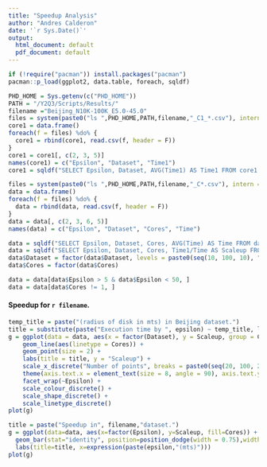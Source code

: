 ```yaml
---
title: "Speedup Analysis"
author: "Andres Calderon"
date: '`r Sys.Date()`'
output:
  html_document: default
  pdf_document: default
---
```


```r
if (!require("pacman")) install.packages("pacman")
pacman::p_load(ggplot2, data.table, foreach, sqldf)

PHD_HOME = Sys.getenv(c("PHD_HOME"))
PATH = "/Y2Q3/Scripts/Results/"
filename ="Beijing_N10K-100K_E5.0-45.0"
files = system(paste0("ls ",PHD_HOME,PATH,filename,"_C1_*.csv"), intern = T)
core1 = data.frame()
foreach(f = files) %do% {
  core1 = rbind(core1, read.csv(f, header = F))
}
core1 = core1[, c(2, 3, 5)]
names(core1) = c("Epsilon", "Dataset", "Time1")
core1 = sqldf("SELECT Epsilon, Dataset, AVG(Time1) AS Time1 FROM core1 GROUP BY 1, 2")

files = system(paste0("ls ",PHD_HOME,PATH,filename,"_C*.csv"), intern = T)
data = data.frame()
foreach(f = files) %do% {
  data = rbind(data, read.csv(f, header = F))
}
data = data[, c(2, 3, 6, 5)]
names(data) = c("Epsilon", "Dataset", "Cores", "Time")

data = sqldf("SELECT Epsilon, Dataset, Cores, AVG(Time) AS Time FROM data GROUP BY 1, 2, 3")
data = sqldf("SELECT Epsilon, Dataset, Cores, Time1/Time AS Scaleup FROM data NATURAL JOIN core1")
data$Dataset = factor(data$Dataset, levels = paste0(seq(10, 100, 10), "K"))
data$Cores = factor(data$Cores)

data = data[data$Epsilon > 5 & data$Epsilon < 50, ]
data = data[data$Cores != 1, ]
```

#### Speedup for `r filename`.

```r
temp_title = paste("(radius of disk in mts) in Beijing dataset.")
title = substitute(paste("Execution time by ", epsilon) ~ temp_title, list(temp_title = temp_title))
g = ggplot(data = data, aes(x = factor(Dataset), y = Scaleup, group = Cores, colour = Cores, shape = Cores)) + 
    geom_line(aes(linetype = Cores)) + 
    geom_point(size = 2) + 
    labs(title = title, y = "Scaleup") + 
    scale_x_discrete("Number of points", breaks = paste0(seq(20, 100, 20), "K")) +
    theme(axis.text.x = element_text(size = 8, angle = 90), axis.text.y = element_text(size = 8)) + 
    facet_wrap(~Epsilon) + 
    scale_colour_discrete() + 
    scale_shape_discrete() + 
    scale_linetype_discrete()
plot(g)
```

```r
title = paste("Speedup in", filename,"dataset.")
g = ggplot(data=data, aes(x=factor(Epsilon), y=Scaleup, fill=Cores)) +
  geom_bar(stat="identity", position=position_dodge(width = 0.75),width = 0.75) +
  labs(title=title, x=expression(paste(epsilon,"(mts)")))
plot(g)
```